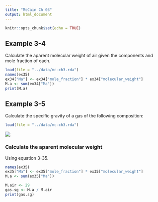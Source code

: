 ```yaml
---
title: "McCain Ch 03"
output: html_document
---
```


```r
knitr::opts_chunk$set(echo = TRUE)
```

## Example 3-4
Calculate the aparent molecular weight of air given the components and mole fraction of each.

```r
load(file = "../data/mc-ch3.rda")
names(ex35)
ex34["Ma"] <- ex34["mole_fraction"] * ex34["molecular_weight"]
M.a <- sum(ex34["Ma"])
print(M.a)
```




## Example 3-5
Calculate the specific gravity of a gas of the following composition:

```r
load(file = "../data/mc-ch3.rda")
```



![](./images/eq_3-35_MC103.jpg)

### Calculate the aparent molecular weight

Using equation 3-35.

```r
names(ex35)
ex35["Ma"] <- ex35["mole_fraction"] * ex35["molecular_weight"]
M.a <- sum(ex35["Ma"])
```

```r
M.air <- 29
gas.sg <- M.a / M.air
print(gas.sg)
```

